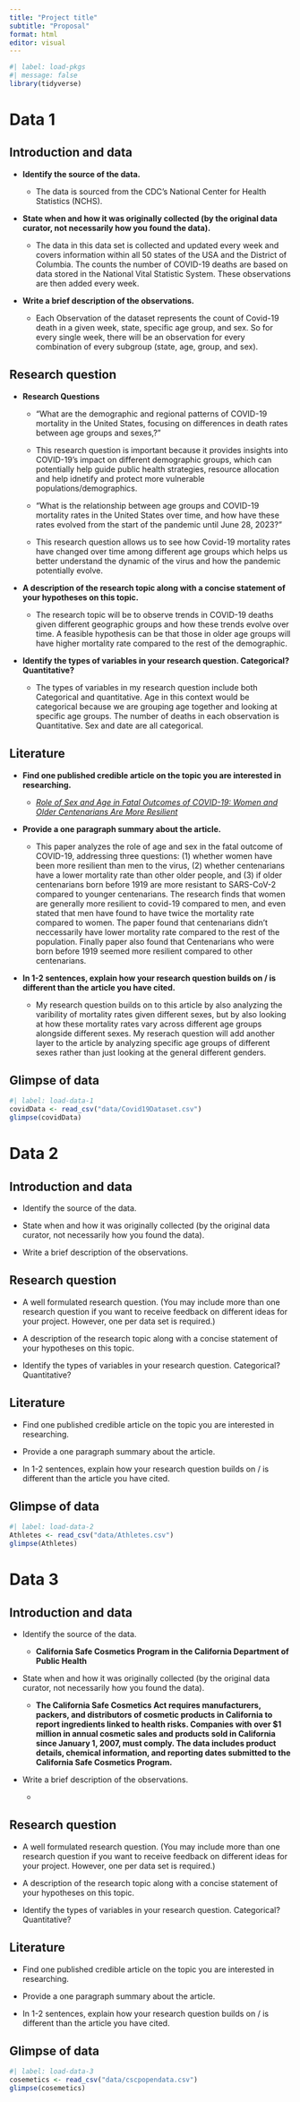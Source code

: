 ```yaml
---
title: "Project title"
subtitle: "Proposal"
format: html
editor: visual
---
```


```r
#| label: load-pkgs
#| message: false
library(tidyverse)
```

# Data 1

## Introduction and data

-   **Identify the source of the data.**

    -   The data is sourced from the CDC's National Center for Health Statistics (NCHS).

-   **State when and how it was originally collected (by the original data curator, not necessarily how you found the data).**

    -   The data in this data set is collected and updated every week and covers information within all 50 states of the USA and the District of Columbia. The counts the number of COVID-19 deaths are based on data stored in the National Vital Statistic System. These observations are then added every week.

-   **Write a brief description of the observations.**

    -   Each Observation of the dataset represents the count of Covid-19 death in a given week, state, specific age group, and sex. So for every single week, there will be an observation for every combination of every subgroup (state, age, group, and sex).

## Research question

-   **Research Questions**

    -   "What are the demographic and regional patterns of COVID-19 mortality in the United States, focusing on differences in death rates between age groups and sexes,?"

    -   This research question is important because it provides insights into COVID-19's impact on different demographic groups, which can potentially help guide public health strategies, resource allocation and help idnetify and protect more vulnerable populations/demographics.

    -   "What is the relationship between age groups and COVID-19 mortality rates in the United States over time, and how have these rates evolved from the start of the pandemic until June 28, 2023?"

    -   This research question allows us to see how Covid-19 mortality rates have changed over time among different age groups which helps us better understand the dynamic of the virus and how the pandemic potentially evolve.

-   **A description of the research topic along with a concise statement of your hypotheses on this topic.**

    -   The research topic will be to observe trends in COVID-19 deaths given different geographic groups and how these trends evolve over time. A feasible hypothesis can be that those in older age groups will have higher mortality rate compared to the rest of the demographic.

-   **Identify the types of variables in your research question. Categorical? Quantitative?**

    -   The types of variables in my research question include both Categorical and quantitative. Age in this context would be categorical because we are grouping age together and looking at specific age groups. The number of deaths in each observation is Quantitative. Sex and date are all categorical.

## Literature

-   **Find one published credible article on the topic you are interested in researching.**

    -   [*Role of Sex and Age in Fatal Outcomes of COVID-19: Women and Older Centenarians Are More Resilient*](https://www.ncbi.nlm.nih.gov/pmc/articles/PMC9916733/#:~:text=A%20study%20on%20sex%20differences,50%E2%80%9369%20%5B12%5D.)

-   **Provide a one paragraph summary about the article.**

    -   This paper analyzes the role of age and sex in the fatal outcome of COVID-19, addressing three questions: (1) whether women have been more resilient than men to the virus, (2) whether centenarians have a lower mortality rate than other older people, and (3) if older centenarians born before 1919 are more resistant to SARS-CoV-2 compared to younger centenarians. The research finds that women are generally more resilient to covid-19 compared to men, and even stated that men have found to have twice the mortality rate compared to women. The paper found that centenarians didn't neccessarily have lower mortality rate compared to the rest of the population. Finally paper also found that Centenarians who were born before 1919 seemed more resilient compared to other centenarians.

-   **In 1-2 sentences, explain how your research question builds on / is different than the article you have cited.**

    -   My research question builds on to this article by also analyzing the varibility of mortality rates given different sexes, but by also looking at how these mortality rates vary across different age groups alongside different sexes. My reserach question will add another layer to the article by analyzing specific age groups of different sexes rather than just looking at the general different genders.

## Glimpse of data

```r
#| label: load-data-1
covidData <- read_csv("data/Covid19Dataset.csv")
glimpse(covidData)
```

# Data 2

## Introduction and data

-   Identify the source of the data.

-   State when and how it was originally collected (by the original data curator, not necessarily how you found the data).

-   Write a brief description of the observations.

## Research question

-   A well formulated research question. (You may include more than one research question if you want to receive feedback on different ideas for your project. However, one per data set is required.)

-   A description of the research topic along with a concise statement of your hypotheses on this topic.

-   Identify the types of variables in your research question. Categorical? Quantitative?

## Literature

-   Find one published credible article on the topic you are interested in researching.

-   Provide a one paragraph summary about the article.

-   In 1-2 sentences, explain how your research question builds on / is different than the article you have cited.

## Glimpse of data

```r
#| label: load-data-2
Athletes <- read_csv("data/Athletes.csv")
glimpse(Athletes)
```

# Data 3

## Introduction and data

-   Identify the source of the data.

    -   **California Safe Cosmetics Program in the California Department of Public Health**

-   State when and how it was originally collected (by the original data curator, not necessarily how you found the data).

    -   **The California Safe Cosmetics Act requires manufacturers, packers, and distributors of cosmetic products in California to report ingredients linked to health risks. Companies with over \$1 million in annual cosmetic sales and products sold in California since January 1, 2007, must comply. The data includes product details, chemical information, and reporting dates submitted to the California Safe Cosmetics Program.**

-   Write a brief description of the observations.

    -   

## Research question

-   A well formulated research question. (You may include more than one research question if you want to receive feedback on different ideas for your project. However, one per data set is required.)

-   A description of the research topic along with a concise statement of your hypotheses on this topic.

-   Identify the types of variables in your research question. Categorical? Quantitative?

## Literature

-   Find one published credible article on the topic you are interested in researching.

-   Provide a one paragraph summary about the article.

-   In 1-2 sentences, explain how your research question builds on / is different than the article you have cited.

## Glimpse of data

```r
#| label: load-data-3
cosemetics <- read_csv("data/cscpopendata.csv")
glimpse(cosemetics)
```
